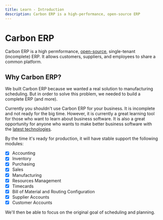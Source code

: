 ```yaml
---
title: Learn - Introduction
description: Carbon ERP is a high-performance, open-source ERP
---
```



# Carbon ERP

<Features />

Carbon ERP is a high permformance, [open-source](https://github.com/barbinbrad/carbon), single-tenant (incomplete) ERP. It allows customers, suppliers, and employees to share a common platform.

## Why Carbon ERP?

We built Carbon ERP because we wanted a real solution to manufacturing scheduling. But in order to solve this problem, we needed to build a complete ERP (and more).

Currently you shouldn't use Carbon ERP for your business. It is incomplete and not ready for the big time. However, it is currently a great learning tool for those who want to learn about business software. It is also a great opportunity for anyone who wants to make better business software with the [latest technologies](../develop/tech-stack).

By the time it's ready for production, it will have stable support the following modules:

- [x] Accounting
- [x] Inventory
- [x] Purchasing
- [x] Sales
- [x] Manufacturing
- [x] Resources Management
- [x] Timecards
- [x] Bill of Material and Routing Configuration
- [x] Supplier Accounts
- [x] Customer Accounts

We'll then be able to focus on the original goal of scheduling and planning.
